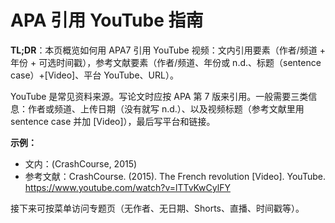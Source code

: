 ﻿# APA 引用 YouTube 指南

**TL;DR**：本页概览如何用 APA7 引用 YouTube 视频：文内引用要素（作者/频道 + 年份 + 可选时间戳），参考文献要素（作者/频道、年份或 n.d.、标题（sentence case）+[Video]、平台 YouTube、URL）。

YouTube 是常见资料来源。写论文时应按 APA 第 7 版来引用。一般需要三类信息：作者或频道、上传日期（没有就写 n.d.）、以及视频标题（参考文献里用 sentence case 并加 [Video]），最后写平台和链接。

**示例：**

- 文内：(CrashCourse, 2015)
- 参考文献：CrashCourse. (2015). The French revolution [Video]. YouTube. https://www.youtube.com/watch?v=lTTvKwCylFY

接下来可按菜单访问专题页（无作者、无日期、Shorts、直播、时间戳等）。
